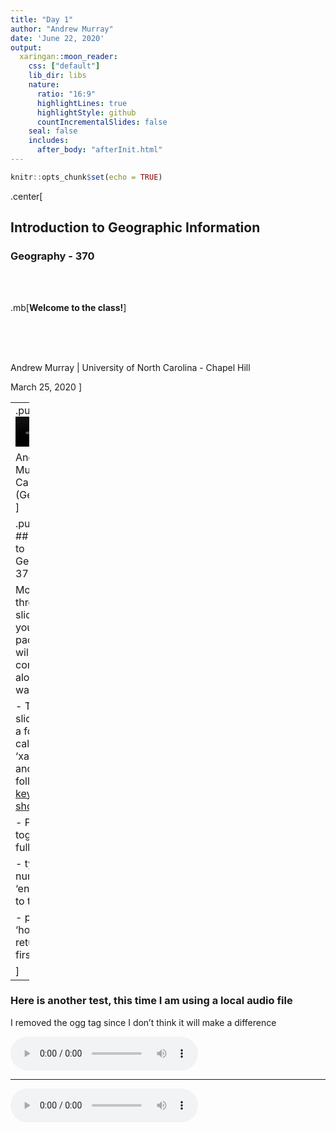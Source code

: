 ```yaml
---
title: "Day 1"
author: "Andrew Murray"
date: 'June 22, 2020'
output:
  xaringan::moon_reader:
    css: ["default"]
    lib_dir: libs
    nature:
      ratio: "16:9"
      highlightLines: true
      highlightStyle: github
      countIncrementalSlides: false
    seal: false
    includes:
      after_body: "afterInit.html"
---
```


```r
knitr::opts_chunk$set(echo = TRUE)
```

.center[

## Introduction to Geographic Information

### Geography - 370

<br><br>

.mb[**Welcome to the class!**]

<br><br><br>

Andrew Murray | University of North Carolina - Chapel Hill

March 25, 2020
]

---
.pull-left[
<video width="100%" height="100%" controls id="my_video">
    <source src="/mp4/d01_s01.mp4" type="video/mp4" preload>
</video>

Andrew Murray
PhD Candidate (Geography)
]

.pull-right[
## Welcome to Geography 370

Move through the slides at your own pace and I will provide commentary along the way.

- These slides are in a format called 'xaringan' and use the following [keyboard shortcuts](https://bookdown.org/yihui/rmarkdown/xaringan-key.html):

- Press 'f' to toggle fullscreen

- type a number + 'enter' to go to that slide

- press 'home' to return to the first slide

]
---

### Here is another test, this time I am using a local audio file

I removed the ogg tag since I don't think it will make a difference

<audio controls>
  <source src="/slides/intro_geographic_information/Day01/audio/test.m4a" type="audio/mpeg">
</audio>

---
 <audio controls>
  <source src="/slides/intro_geographic_information/Day01/audio/test.m4a" type="audio/mpeg">
  <source src="/slides/intro_geographic_information/Day01/audio/test.m4a" type="audio/ogg"/>
</audio>
 